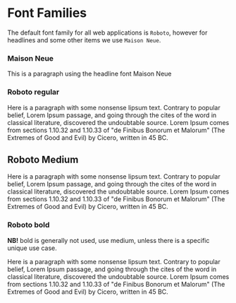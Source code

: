 
# Font Families

<VisibilityByTheme hidden="sbanken">

The default font family for all web applications is the `DNB` font.

## DNB Regular

<TypographyBox>
  <p className="dnb-p dnb-t__weight--regular dnb-t__family--default">
    Here is a paragraph with some nonsense lipsum text. Contrary to popular
    belief, Lorem Ipsum passage, and going through the cites of the word in
    classical literature, discovered the undoubtable source. Lorem Ipsum
    comes from sections 1.10.32 and 1.10.33 of "de Finibus Bonorum et
    Malorum" (The Extremes of Good and Evil) by Cicero, written in 45 BC.
  </p>
</TypographyBox>

## DNB Medium

<TypographyBox>
  <p className="dnb-p dnb-t__weight--medium dnb-t__family--default">
    Here is a paragraph with some nonsense lipsum text. Contrary to popular
    belief, Lorem Ipsum passage, and going through the cites of the word in
    classical literature, discovered the undoubtable source. Lorem Ipsum
    comes from sections 1.10.32 and 1.10.33 of "de Finibus Bonorum et
    Malorum" (The Extremes of Good and Evil) by Cicero, written in 45 BC.
  </p>
</TypographyBox>

## DNB Bold

**NB!** bold is generally not used, use medium, unless there is a specific unique use case.

<TypographyBox>
  <p className="dnb-p dnb-t__weight--bold dnb-t__family--default">
    Here is a paragraph with some nonsense lipsum text. Contrary to popular
    belief, Lorem Ipsum passage, and going through the cites of the word in
    classical literature, discovered the undoubtable source. Lorem Ipsum
    comes from sections 1.10.32 and 1.10.33 of "de Finibus Bonorum et
    Malorum" (The Extremes of Good and Evil) by Cicero, written in 45 BC.
  </p>
</TypographyBox>

## DNBMono Regular

<TypographyBox>
  <p className="dnb-p dnb-t__weight--regular dnb-t__family--monospace">
    Here is a paragraph with some nonsense lipsum text. Contrary to popular
    belief, Lorem Ipsum passage, and going through the cites of the word in
    classical literature, discovered the undoubtable source. Lorem Ipsum
    comes from sections 1.10.32 and 1.10.33 of "de Finibus Bonorum et
    Malorum" (The Extremes of Good and Evil) by Cicero, written in 45 BC.
  </p>
</TypographyBox>
</VisibilityByTheme>

<VisibilityByTheme visible="sbanken">

The default font family for all web applications is `Roboto`, however for headlines and some other items we use `Maison Neue`.

### Maison Neue

<TypographyBox>
  <p className="dnb-p dnb-t__size--large dnb-t__line-height--large dnb-t__family--heading">
    This is a paragraph using the headline font Maison Neue
  </p>
</TypographyBox>

### Roboto regular

<TypographyBox>
  <p className="dnb-p dnb-t__weight--regular dnb-t__family--default">
    Here is a paragraph with some nonsense lipsum text. Contrary to popular
    belief, Lorem Ipsum passage, and going through the cites of the word in
    classical literature, discovered the undoubtable source. Lorem Ipsum
    comes from sections 1.10.32 and 1.10.33 of "de Finibus Bonorum et
    Malorum" (The Extremes of Good and Evil) by Cicero, written in 45 BC.
  </p>
</TypographyBox>

## Roboto Medium

<TypographyBox>
  <p className="dnb-p dnb-t__weight--medium dnb-t__family--default">
    Here is a paragraph with some nonsense lipsum text. Contrary to popular
    belief, Lorem Ipsum passage, and going through the cites of the word in
    classical literature, discovered the undoubtable source. Lorem Ipsum
    comes from sections 1.10.32 and 1.10.33 of "de Finibus Bonorum et
    Malorum" (The Extremes of Good and Evil) by Cicero, written in 45 BC.
  </p>
</TypographyBox>

### Roboto bold

**NB!** bold is generally not used, use medium, unless there is a specific unique use case.

<TypographyBox>
  <p className="dnb-p dnb-t__weight--bold dnb-t__family--default">
    Here is a paragraph with some nonsense lipsum text. Contrary to popular
    belief, Lorem Ipsum passage, and going through the cites of the word in
    classical literature, discovered the undoubtable source. Lorem Ipsum
    comes from sections 1.10.32 and 1.10.33 of "de Finibus Bonorum et
    Malorum" (The Extremes of Good and Evil) by Cicero, written in 45 BC.
  </p>
</TypographyBox>

</VisibilityByTheme>
